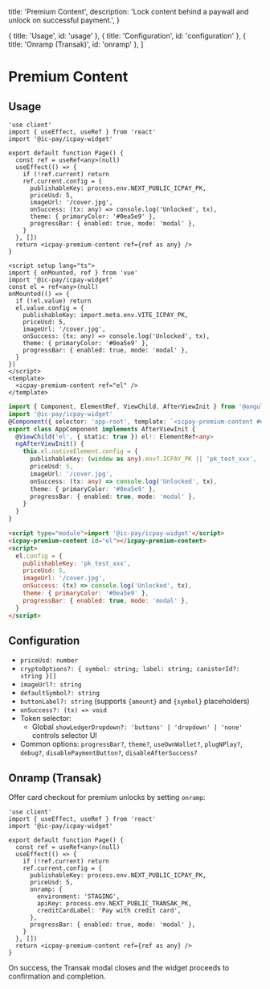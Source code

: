   title: 'Premium Content',
  description: 'Lock content behind a paywall and unlock on successful payment.',
}

  { title: 'Usage', id: 'usage' },
  { title: 'Configuration', id: 'configuration' },
  { title: 'Onramp (Transak)', id: 'onramp' },
]

# Premium Content

## Usage

<CodeGroup title="Premium Content">

```tsx {{ title: 'Next.js' }}
'use client'
import { useEffect, useRef } from 'react'
import '@ic-pay/icpay-widget'

export default function Page() {
  const ref = useRef<any>(null)
  useEffect(() => {
    if (!ref.current) return
    ref.current.config = {
      publishableKey: process.env.NEXT_PUBLIC_ICPAY_PK,
      priceUsd: 5,
      imageUrl: '/cover.jpg',
      onSuccess: (tx: any) => console.log('Unlocked', tx),
      theme: { primaryColor: '#0ea5e9' },
      progressBar: { enabled: true, mode: 'modal' },
    }
  }, [])
  return <icpay-premium-content ref={ref as any} />
}
```

```vue {{ title: 'Vue.js' }}
<script setup lang="ts">
import { onMounted, ref } from 'vue'
import '@ic-pay/icpay-widget'
const el = ref<any>(null)
onMounted(() => {
  if (!el.value) return
  el.value.config = {
    publishableKey: import.meta.env.VITE_ICPAY_PK,
    priceUsd: 5,
    imageUrl: '/cover.jpg',
    onSuccess: (tx: any) => console.log('Unlocked', tx),
    theme: { primaryColor: '#0ea5e9' },
    progressBar: { enabled: true, mode: 'modal' },
  }
})
</script>
<template>
  <icpay-premium-content ref="el" />
</template>
```

```ts {{ title: 'Angular' }}
import { Component, ElementRef, ViewChild, AfterViewInit } from '@angular/core'
import '@ic-pay/icpay-widget'
@Component({ selector: 'app-root', template: `<icpay-premium-content #el></icpay-premium-content>` })
export class AppComponent implements AfterViewInit {
  @ViewChild('el', { static: true }) el!: ElementRef<any>
  ngAfterViewInit() {
    this.el.nativeElement.config = {
      publishableKey: (window as any).env?.ICPAY_PK || 'pk_test_xxx',
      priceUsd: 5,
      imageUrl: '/cover.jpg',
      onSuccess: (tx: any) => console.log('Unlocked', tx),
      theme: { primaryColor: '#0ea5e9' },
      progressBar: { enabled: true, mode: 'modal' },
    }
  }
}
```

```html {{ title: 'No framework' }}
<script type="module">import '@ic-pay/icpay-widget'</script>
<icpay-premium-content id="el"></icpay-premium-content>
<script>
  el.config = {
    publishableKey: 'pk_test_xxx',
    priceUsd: 5,
    imageUrl: '/cover.jpg',
    onSuccess: (tx) => console.log('Unlocked', tx),
    theme: { primaryColor: '#0ea5e9' },
    progressBar: { enabled: true, mode: 'modal' },
  }
</script>
```

</CodeGroup>

## Configuration

- `priceUsd: number`
- `cryptoOptions?: { symbol: string; label: string; canisterId?: string }[]`
- `imageUrl?: string`
- `defaultSymbol?: string`
- `buttonLabel?: string` (supports `{amount}` and `{symbol}` placeholders)
- `onSuccess?: (tx) => void`
- Token selector:
  - Global `showLedgerDropdown?: 'buttons' | 'dropdown' | 'none'` controls selector UI
- Common options: `progressBar?`, `theme?`, `useOwnWallet?`, `plugNPlay?`, `debug?`, `disablePaymentButton?`, `disableAfterSuccess?`

## Onramp (Transak)

Offer card checkout for premium unlocks by setting `onramp`:

```tsx
'use client'
import { useEffect, useRef } from 'react'
import '@ic-pay/icpay-widget'

export default function Page() {
  const ref = useRef<any>(null)
  useEffect(() => {
    if (!ref.current) return
    ref.current.config = {
      publishableKey: process.env.NEXT_PUBLIC_ICPAY_PK,
      priceUsd: 5,
      onramp: {
        environment: 'STAGING',
        apiKey: process.env.NEXT_PUBLIC_TRANSAK_PK,
        creditCardLabel: 'Pay with credit card',
      },
      progressBar: { enabled: true, mode: 'modal' },
    }
  }, [])
  return <icpay-premium-content ref={ref as any} />
}
```

On success, the Transak modal closes and the widget proceeds to confirmation and completion.

